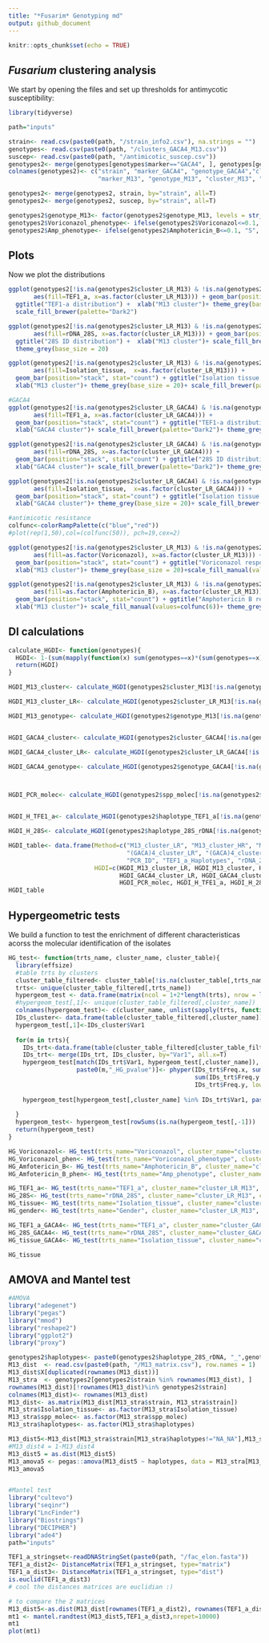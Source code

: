```yaml
---
title: "*Fusarim* Genotyping md"
output: github_document
---
```


```r
knitr::opts_chunk$set(echo = TRUE)
```

## *Fusarium* clustering analysis

We start by opening the files and set up thresholds for antimycotic susceptibility:

```r
library(tidyverse)

path="inputs"

strain<- read.csv(paste0(path, "/strain_info2.csv"), na.strings = "")
genotypes<- read.csv(paste0(path, "/clusters_GACA4_M13.csv"))
suscep<- read.csv(paste0(path, "/antimicotic_suscep.csv"))
genotypes2<- merge(genotypes[genotypes$marker=="GACA4", ], genotypes[genotypes$marker=="M13", ], by="strain", all=T)
colnames(genotypes2)<- c("strain", "marker_GACA4", "genotype_GACA4","cluster_GACA4", "cluster_LR_GACA4",
                         "marker_M13", "genotype_M13", "cluster_M13", "cluster_LR_M13" )

genotypes2<- merge(genotypes2, strain, by="strain", all=T)
genotypes2<- merge(genotypes2, suscep, by="strain", all=T)

genotypes2$genotype_M13<- factor(genotypes2$genotype_M13, levels = str_sort(unique(as.character(genotypes2$genotype_M13)), numeric = T))
genotypes2$Voriconazol_phenotype<- ifelse(genotypes2$Voriconazol<=0.1, "S", ifelse(genotypes2$Voriconazol<=2, "SDD", "R"))
genotypes2$Amp_phenotype<- ifelse(genotypes2$Amphotericin_B<=0.1, "S", ifelse(genotypes2$Amphotericin_B<=4, "SDD", "R"))

```

## Plots

Now we plot the distributions
```r
ggplot(genotypes2[!is.na(genotypes2$cluster_LR_M13) & !is.na(genotypes2$TEF1_a),], 
       aes(fill=TEF1_a, x=as.factor(cluster_LR_M13))) + geom_bar(position="stack", stat="count") +
  ggtitle("TEF1-a distribution") +  xlab("M13 cluster")+ theme_grey(base_size = 20)+
  scale_fill_brewer(palette="Dark2")

ggplot(genotypes2[!is.na(genotypes2$cluster_LR_M13) & !is.na(genotypes2$rDNA_28S),],
       aes(fill=rDNA_28S, x=as.factor(cluster_LR_M13))) + geom_bar(position="stack", stat="count") +
  ggtitle("28S ID distribution") +  xlab("M13 cluster")+ scale_fill_brewer(palette="Dark2")+
  theme_grey(base_size = 20)

ggplot(genotypes2[!is.na(genotypes2$cluster_LR_M13) & !is.na(genotypes2$TEF1_a),],
       aes(fill=Isolation_tissue,  x=as.factor(cluster_LR_M13))) + 
  geom_bar(position="stack", stat="count") + ggtitle("Isolation tissue TEF1-a ID") +
  xlab("M13 cluster")+ theme_grey(base_size = 20)+ scale_fill_brewer(palette="Dark2")

#GACA4
ggplot(genotypes2[!is.na(genotypes2$cluster_LR_GACA4) & !is.na(genotypes2$TEF1_a),], 
       aes(fill=TEF1_a, x=as.factor(cluster_LR_GACA4))) + 
  geom_bar(position="stack", stat="count") + ggtitle("TEF1-a distribution") +
  xlab("GACA4 cluster")+ scale_fill_brewer(palette="Dark2")+ theme_grey(base_size = 20)

ggplot(genotypes2[!is.na(genotypes2$cluster_LR_GACA4) & !is.na(genotypes2$rDNA_28S),],
       aes(fill=rDNA_28S, x=as.factor(cluster_LR_GACA4))) + 
  geom_bar(position="stack", stat="count") + ggtitle("28S ID distribution") +
  xlab("GACA4 cluster")+ scale_fill_brewer(palette="Dark2")+ theme_grey(base_size = 20)

ggplot(genotypes2[!is.na(genotypes2$cluster_LR_GACA4) & !is.na(genotypes2$TEF1_a),],
       aes(fill=Isolation_tissue,  x=as.factor(cluster_LR_GACA4))) + 
  geom_bar(position="stack", stat="count") + ggtitle("Isolation tissue TEF1-a ID") +
  xlab("GACA4 cluster")+ theme_grey(base_size = 20)+ scale_fill_brewer(palette="Dark2")

#antimicotic resistance
colfunc<-colorRampPalette(c("blue","red"))
#plot(rep(1,50),col=(colfunc(50)), pch=19,cex=2)

ggplot(genotypes2[!is.na(genotypes2$cluster_LR_M13) & !is.na(genotypes2$Voriconazol),],
       aes(fill=as.factor(Voriconazol), x=as.factor(cluster_LR_M13))) + 
  geom_bar(position="stack", stat="count") + ggtitle("Voriconazol response") +
  xlab("M13 cluster")+ theme_grey(base_size = 20)+scale_fill_manual(values=colfunc(12))

ggplot(genotypes2[!is.na(genotypes2$cluster_LR_M13) & !is.na(genotypes2$Amphotericin_B),],
       aes(fill=as.factor(Amphotericin_B), x=as.factor(cluster_LR_M13))) + 
  geom_bar(position="stack", stat="count") + ggtitle("Amphotericin B response") +
  xlab("M13 cluster")+ scale_fill_manual(values=colfunc(6))+ theme_grey(base_size = 20)

```


## DI calculations

```r
calculate_HGDI<- function(genotypes){
  HGDI<- 1-(sum(mapply(function(x) sum(genotypes==x)*(sum(genotypes==x)-1), unique(genotypes))))/(length(genotypes)*(length(genotypes)-1))
  return(HGDI)
}

HGDI_M13_cluster<- calculate_HGDI(genotypes2$cluster_M13[!is.na(genotypes2$cluster_M13)])

HGDI_M13_cluster_LR<- calculate_HGDI(genotypes2$cluster_LR_M13[!is.na(genotypes2$cluster_LR_M13)])

HGDI_M13_genotype<- calculate_HGDI(genotypes2$genotype_M13[!is.na(genotypes2$genotype_M13)])


HGDI_GACA4_cluster<- calculate_HGDI(genotypes2$cluster_GACA4[!is.na(genotypes2$cluster_GACA4)])

HGDI_GACA4_cluster_LR<- calculate_HGDI(genotypes2$cluster_LR_GACA4[!is.na(genotypes2$cluster_LR_GACA4)])

HGDI_GACA4_genotype<- calculate_HGDI(genotypes2$genotype_GACA4[!is.na(genotypes2$genotype_GACA4)])



HGDI_PCR_molec<- calculate_HGDI(genotypes2$spp_molec[!is.na(genotypes2$spp_molec)])


HGDI_H_TFE1_a<- calculate_HGDI(genotypes2$haplotype_TEF1_a[!is.na(genotypes2$haplotype_TEF1_a)])

HGDI_H_28S<- calculate_HGDI(genotypes2$haplotype_28S_rDNA[!is.na(genotypes2$haplotype_28S_rDNA)])

HGDI_table<- data.frame(Method=c("M13_cluster_LR", "M13_cluster_HR", "M13_genotype",
                                 "(GACA)4_cluster_LR", "(GACA)4_cluster_HR","(GACA)4_genotype",
                                 "PCR_ID", "TEF1_a_Haplotypes", "rDNA_28S_Haplotypes"),
                        HGDI=c(HGDI_M13_cluster_LR, HGDI_M13_cluster, HGDI_M13_genotype,
                               HGDI_GACA4_cluster_LR, HGDI_GACA4_cluster, HGDI_GACA4_genotype,
                               HGDI_PCR_molec, HGDI_H_TFE1_a, HGDI_H_28S))
HGDI_table
```


## Hypergeometric tests

We build a function to test the enrichment of different characteristicas acorss the molecular identification of the isolates

```r
HG_test<- function(trts_name, cluster_name, cluster_table){
  library(effsize)
  #table trts by clusters
  cluster_table_filtered<- cluster_table[!is.na(cluster_table[,trts_name]) & !is.na(cluster_table[,cluster_name]), c(cluster_name,trts_name)]
  trts<- unique(cluster_table_filtered[,trts_name])
  hypergeom_test <- data.frame(matrix(ncol = 1+2*length(trts), nrow = length(unique(cluster_table_filtered[,cluster_name])))) 
  #hypergeom_test[,1]<- unique(cluster_table_filtered[,cluster_name])
  colnames(hypergeom_test)<- c(cluster_name, unlist(sapply(trts, function(x) c(paste0(x,"_HG_pvalue"), paste0(x,"_HG_padj")))))
  IDs_cluster<- data.frame(table(cluster_table_filtered[,cluster_name]))
  hypergeom_test[,1]<-IDs_cluster$Var1
  
  for(m in trts){
    IDs_trt<-data.frame(table(cluster_table_filtered[cluster_table_filtered[,trts_name]==m, cluster_name]))
    IDs_trt<- merge(IDs_trt, IDs_cluster, by="Var1", all.x=T)
    hypergeom_test[match(IDs_trt$Var1, hypergeom_test[,cluster_name]), 
                   paste0(m,"_HG_pvalue")]<- phyper(IDs_trt$Freq.x, sum(cluster_table_filtered[,trts_name]==m), 
                                                    sum(IDs_trt$Freq.y - IDs_trt$Freq.x), 
                                                    IDs_trt$Freq.y, lower.tail = FALSE)
    
    hypergeom_test[hypergeom_test[,cluster_name] %in% IDs_trt$Var1, paste0(m,"_HG_padj")]<- p.adjust(hypergeom_test[hypergeom_test[,cluster_name] %in% IDs_trt$Var1, paste0(m,"_HG_pvalue")], method = "BH")
    
  }
  hypergeom_test<- hypergeom_test[rowSums(is.na(hypergeom_test[,-1])) != ncol(hypergeom_test[,-1]), ]
  return(hypergeom_test)
}

HG_Voriconazol<- HG_test(trts_name="Voriconazol", cluster_name="cluster_LR_M13", cluster_table=genotypes2)
HG_Voriconazol_phen<- HG_test(trts_name="Voriconazol_phenotype", cluster_name="cluster_LR_M13", cluster_table=genotypes2)
HG_Amfotericin_B<- HG_test(trts_name="Amphotericin_B", cluster_name="cluster_LR_M13", cluster_table=genotypes2)
HG_Amfotericin_B_phen<- HG_test(trts_name="Amp_phenotype", cluster_name="cluster_LR_M13", cluster_table=genotypes2)

HG_TEF1_a<- HG_test(trts_name="TEF1_a", cluster_name="cluster_LR_M13", cluster_table=genotypes2)
HG_28S<- HG_test(trts_name="rDNA_28S", cluster_name="cluster_LR_M13", cluster_table=genotypes2)
HG_tissue<- HG_test(trts_name="Isolation_tissue", cluster_name="cluster_LR_M13", cluster_table=genotypes2)
HG_gender<- HG_test(trts_name="Gender", cluster_name="cluster_LR_M13", cluster_table=genotypes2)

HG_TEF1_a_GACA4<- HG_test(trts_name="TEF1_a", cluster_name="cluster_GACA4", cluster_table=genotypes2)
HG_28S_GACA4<- HG_test(trts_name="rDNA_28S", cluster_name="cluster_GACA4", cluster_table=genotypes2)
HG_tissue_GACA4<- HG_test(trts_name="Isolation_tissue", cluster_name="cluster_GACA4", cluster_table=genotypes2)

HG_tissue
```


## AMOVA and Mantel test

```r
#AMOVA
library("adegenet")
library("pegas")
library("mmod")
library("reshape2")
library("ggplot2")
library("proxy")

genotypes2$haplotypes<- paste0(genotypes2$haplotype_28S_rDNA, "_",genotypes2$haplotype_TEF1_a)
M13_dist  <- read.csv(paste0(path, "/M13_matrix.csv"), row.names = 1)
M13_dist$X[duplicated(rownames(M13_dist))]
M13_stra  <- genotypes2[genotypes2$strain %in% rownames(M13_dist), ]
rownames(M13_dist)[!rownames(M13_dist)%in% genotypes2$strain]
colnames(M13_dist)<- rownames(M13_dist)
M13_dist<- as.matrix(M13_dist[M13_stra$strain, M13_stra$strain])
M13_stra$Isolation_tissue<- as.factor(M13_stra$Isolation_tissue)
M13_stra$spp_molec<- as.factor(M13_stra$spp_molec)
M13_stra$haplotypes<- as.factor(M13_stra$haplotypes)

M13_dist5<-M13_dist[M13_stra$strain[M13_stra$haplotypes!="NA_NA"],M13_stra$strain[M13_stra$haplotypes!="NA_NA"]]
#M13_dist4 = 1-M13_dist4
M13_dist5 = as.dist(M13_dist5)
M13_amova5 <- pegas::amova(M13_dist5 ~ haplotypes, data = M13_stra[M13_stra$haplotypes!="NA_NA", ], nperm = 100)
M13_amova5


#Mantel test
library("cultevo")
library("seqinr")
library("LncFinder")
library("Biostrings")
library("DECIPHER")
library("ade4")
path="inputs"

TEF1_a_stringset<-readDNAStringSet(paste0(path, "/fac_elon.fasta"))
TEF1_a_dist2<- DistanceMatrix(TEF1_a_stringset, type="matrix")
TEF1_a_dist3<- DistanceMatrix(TEF1_a_stringset, type="dist")              
is.euclid(TEF1_a_dist3)
# cool the distances matrices are euclidian :)

# to compare the 2 matrices
M13_dist5<-as.dist(M13_dist[rownames(TEF1_a_dist2), rownames(TEF1_a_dist2)])
mt1 <- mantel.randtest(M13_dist5,TEF1_a_dist3,nrepet=10000)
mt1
plot(mt1)

```








